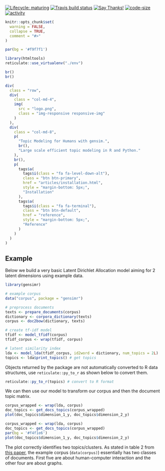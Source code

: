 <!-- badges go here -->
[![Lifecycle: maturing](https://img.shields.io/badge/lifecycle-maturing-blue.svg)](https://www.tidyverse.org/lifecycle/#maturing)
[![Travis build status](https://travis-ci.org/news-r/gensimr.svg?branch=master)](https://travis-ci.org/news-r/gensimr)
[![Say Thanks!](https://img.shields.io/badge/Say%20Thanks-!-1EAEDB.svg)](https://saythanks.io/to/JohnCoene)
[![code-size](https://img.shields.io/github/languages/code-size/news-r/gensimr.svg)](https://github.com/news-r/gensimr) 
[![activity](https://img.shields.io/github/last-commit/news-r/gensimr.svg)](https://github.com/news-r/gensimr)
<!-- badges: end -->

```r
knitr::opts_chunk$set(
  warning = FALSE,
  collapse = TRUE,
  comment = "#>"
)

par(bg = '#f9f7f1')

library(htmltools)
reticulate::use_virtualenv("./env")
```

```r
br()
br()

div(
  class = "row",
  div(
    class = "col-md-4",
    img(
      src = "logo.png",
      class = "img-responsive responsive-img"
    )
  ),
  div(
    class = "col-md-8",
    p(
      "Topic Modeling for Humans with gensim.",
      br(),
      "Large scale efficient topic modeling in R and Python."
    ),
    br(),
    p(
      tags$a(
        tags$i(class = "fa fa-level-down-alt"),
        class = "btn btn-primary",
        href = "articles/installation.html",
        style = "margin-bottom: 5px;",
        "Installation"
      ),
      tags$a(
        tags$i(class = "fa fa-terminal"),
        class = "btn btn-default",
        href = "reference",
        style = "margin-bottom: 5px;",
        "Reference"
      )
    )
  )
)
```

## Example

Below we build a very basic Latent Dirichlet Allocation model aiming for 2 latent dimensions using example data.

```r
library(gensimr)

# example corpus
data("corpus", package = "gensimr")

# preprocess documents
texts <- prepare_documents(corpus)
dictionary <- corpora_dictionary(texts)
corpus <- doc2bow(dictionary, texts)

# create tf-idf model
tfidf <- model_tfidf(corpus)
tfidf_corpus <- wrap(tfidf, corpus)

# latent similarity index
lda <- model_lda(tfidf_corpus, id2word = dictionary, num_topics = 2L)
topics <- lda$print_topics() # get topics
```

Objects returned by the package are not automatically converted to R data structures, use `reticulate::py_to_r` as shown below to convert them.

```r
reticulate::py_to_r(topics) # convert to R format
```

We can then use our model to transform our corpus and then the document topic matrix. 

```r
corpus_wrapped <- wrap(lda, corpus)
doc_topics <- get_docs_topics(corpus_wrapped)
plot(doc_topics$dimension_1_y, doc_topics$dimension_2_y)
```

```r
corpus_wrapped <- wrap(lda, corpus)
doc_topics <- get_docs_topics(corpus_wrapped)
par(bg = '#f4f1e6')
plot(doc_topics$dimension_1_y, doc_topics$dimension_2_y)
```

The plot correctly identifies two topics/clusters. As stated in table 2 from [this paper](http://www.cs.bham.ac.uk/~pxt/IDA/lsa_ind.pdf), the example corpus (`data(corpus)`) essentially has two classes of documents. First five are about human-computer interaction and the other four are about graphs. 